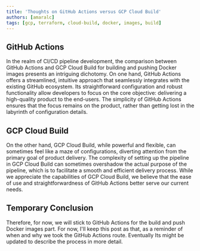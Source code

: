 ```yaml
---
title: 'Thoughts on GitHub Actions versus GCP Cloud Build'
authors: [amaralc]
tags: [gcp, terraform, cloud-build, docker, images, build]
---
```


## GitHub Actions

In the realm of CI/CD pipeline development, the comparison between GitHub Actions and GCP Cloud Build for building
and pushing Docker images presents an intriguing dichotomy. On one hand, GitHub Actions offers a streamlined, intuitive
approach that seamlessly integrates with the existing GitHub ecosystem. Its straightforward configuration and
robust functionality allow developers to focus on the core objective: delivering a high-quality product to the end-users.
The simplicity of GitHub Actions ensures that the focus remains on the product, rather than getting lost in the labyrinth
of configuration details.

## GCP Cloud Build

On the other hand, GCP Cloud Build, while powerful and flexible, can sometimes feel like a maze of configurations,
diverting attention from the primary goal of product delivery. The complexity of setting up the pipeline in GCP Cloud
Build can sometimes overshadow the actual purpose of the pipeline, which is to facilitate a smooth and efficient delivery
process. While we appreciate the capabilities of GCP Cloud Build, we believe that the ease of use and straightforwardness
of GitHub Actions better serve our current needs.

## Temporary Conclusion

Therefore, for now, we will stick to GitHub Actions for the build and push Docker images part. For now, I'll keep this post as that, as a reminder of when and why we took the GitHub Actions route. Eventually Its
might be updated to describe the process in more detail.
